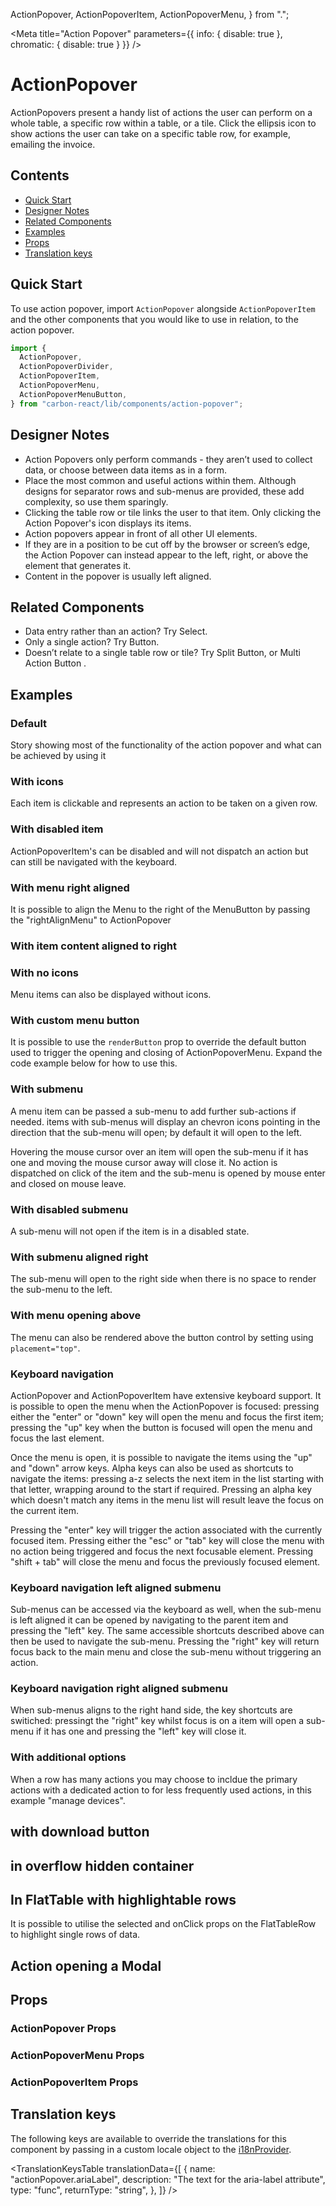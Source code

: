   ActionPopover,
  ActionPopoverItem,
  ActionPopoverMenu,
} from ".";


<Meta
  title="Action Popover"
  parameters={{ info: { disable: true }, chromatic: { disable: true } }}
/>

# ActionPopover

ActionPopovers present a handy list of actions the user can perform on a whole table, a specific row within a table, or a tile.
Click the ellipsis icon to show actions the user can take on a specific table row, for example, emailing the invoice.

## Contents

- [Quick Start](#quick-start)
- [Designer Notes](#designer-notes)
- [Related Components](#related-components)
- [Examples](#examples)
- [Props](#props)
- [Translation keys](#translation-keys)

## Quick Start

To use action popover, import `ActionPopover` alongside `ActionPopoverItem` and the other components that you would like to use in relation,
to the action popover.

```javascript
import {
  ActionPopover,
  ActionPopoverDivider,
  ActionPopoverItem,
  ActionPopoverMenu,
  ActionPopoverMenuButton,
} from "carbon-react/lib/components/action-popover";
```

## Designer Notes

- Action Popovers only perform commands - they aren’t used to collect data, or choose between data items as in a form.
- Place the most common and useful actions within them. Although designs for separator rows and sub-menus are provided,
  these add complexity, so use them sparingly.
- Clicking the table row or tile links the user to that item. Only clicking the Action Popover's icon displays its items.
- Action popovers appear in front of all other UI elements.
- If they are in a position to be cut off by the browser or screen’s edge, the Action Popover can instead appear to the
  left, right, or above the element that generates it.
- Content in the popover is usually left aligned.

## Related Components

- Data entry rather than an action? <LinkTo kind='Select' story='default-story'>Try Select</LinkTo>.
- Only a single action? <LinkTo kind='Button' story='primary'>Try Button</LinkTo>.
- Doesn’t relate to a single table row or tile? <LinkTo kind='Split Button' story='default'>Try Split Button</LinkTo>, or
  <LinkTo kind="Multi Action Button" story="default">
    Multi Action Button
  </LinkTo>
  .

## Examples

### Default

Story showing most of the functionality of the action popover and what can be achieved by using it

<Canvas>
  <Story name="default" story={stories.ActionPopoverComponent} />
</Canvas>

### With icons

Each item is clickable and represents an action to be taken on a given row.

<Canvas>
  <Story name="with icons" story={stories.ActionPopoverComponentIcons} />
</Canvas>

### With disabled item

ActionPopoverItem&apos;s can be disabled and will not dispatch an action but can still be navigated with the keyboard.

<Canvas>
  <Story name="with disabled item" story={stories.ActionPopoverComponentDisabledItems} />
</Canvas>

### With menu right aligned

It is possible to align the Menu to the right of the MenuButton by passing the &quot;rightAlignMenu&quot; to ActionPopover

<Canvas>
  <Story name="with menu right aligned" story={stories.ActionPopoverComponentMenuRightAligned} />
</Canvas>

### With item content aligned to right

<Canvas>
  <Story name="with item content aligned to right" story={stories.ActionPopoverComponentContentAlignedRight} />
</Canvas>

### With no icons

Menu items can also be displayed without icons.

<Canvas>
  <Story name="with no icons" story={stories.ActionPopoverComponentNoIcons} />
</Canvas>

### With custom menu button

It is possible to use the `renderButton` prop to override the default button used to trigger the opening and closing of
ActionPopoverMenu. Expand the code example below for how to use this.

<Canvas>
  <Story name="with custom menu button" story={stories.ActionPopoverComponentCustomMenuButton} />
</Canvas>

### With submenu

A menu item can be passed a sub-menu to add further sub-actions if needed. items with sub-menus will display an chevron
icons pointing in the direction that the sub-menu will open; by default it will open to the left.

Hovering the mouse cursor over an item will open the sub-menu if it has one and moving the mouse cursor away will
close it. No action is dispatched on click of the item and the sub-menu is opened by mouse enter and closed on mouse
leave.

<Canvas>
  <Story name="with submenu" story={stories.ActionPopoverComponentSubmenu} />
</Canvas>

### With disabled submenu

A sub-menu will not open if the item is in a disabled state.

<Canvas>
  <Story name="with disabled submenu" story={stories.ActionPopoverComponentDisabledSubmenu} />
</Canvas>

### With submenu aligned right

The sub-menu will open to the right side when there is no space to render the sub-menu to the left.

<Canvas>
  <Story
    name="with submenu aligned right"
    parameters={{ docs: { disable: true } }}
    story={stories.ActionPopoverComponentSubmenuAlignedRight} 
  />
</Canvas>

### With menu opening above

The menu can also be rendered above the button control by setting using `placement="top"`.

<Canvas>
  <Story name="with menu opening above" story={stories.ActionPopoverComponentMenuOpeningAbove} />
</Canvas>

### Keyboard navigation

ActionPopover and ActionPopoverItem have extensive keyboard support. It is possible to open the menu when the
ActionPopover is focused: pressing either the "enter" or "down" key will open the menu and focus the first item;
pressing the "up" key when the button is focused will open the menu and focus the last element.

Once the menu is open, it is possible to navigate the items using the "up" and "down" arrow keys. Alpha keys can also
be used as shortcuts to navigate the items: pressing a-z selects the next item in the list starting with that letter,
wrapping around to the start if required. Pressing an alpha key which doesn't match any items in the menu list will
result leave the focus on the current item.

Pressing the "enter" key will trigger the action associated with the currently focused item. Pressing either the "esc"
or "tab" key will close the menu with no action being triggered and focus the next focusable element. Pressing
"shift + tab" will close the menu and focus the previously focused element.

<Canvas>
  <Story name="keyboard navigation" story={stories.ActionPopoverComponentKeyboardNavigation} />
</Canvas>

### Keyboard navigation left aligned submenu

Sub-menus can be accessed via the keyboard as well, when the sub-menu is left aligned it can be opened by navigating to
the parent item and pressing the "left" key. The same accessible shortcuts described above can then be used to navigate
the sub-menu. Pressing the "right" key will return focus back to the main menu and close the sub-menu without
triggering an action.

<Canvas>
  <Story name="keyboard navigation left aligned submenu" story={stories.ActionPopoverComponentKeyboardNaviationLeftAlignedSubmenu} />
</Canvas>

### Keyboard navigation right aligned submenu

When sub-menus aligns to the right hand side, the key shortcuts are switiched: pressingt the "right" key whilst focus
is on a item will open a sub-menu if it has one and pressing the "left" key will close it.

<Canvas>
  <Story
    name="keyboard navigation right aligned submenu"
    parameters={{ docs: { disable: true } }}
    story={stories.ActionPopoverComponentKeyboardNaviationRightAlignedSubmenu} 
  />
</Canvas>

### With additional options

When a row has many actions you may choose to incldue the primary actions with a dedicated action to for less frequently
used actions, in this example "manage devices".

<Canvas>
  <Story name="with additional options" story={stories.ActionPopoverComponentAdditionalOptions} />
</Canvas>

## with download button

<Canvas>
  <Story name="with download button"story={stories.ActionPopoverComponentDownloadButton} />
</Canvas>

## in overflow hidden container

<Canvas>
  <Story name="in overflow hidden container"story={stories.ActionPopoverComponentInOverflowHiddenContainer} />
</Canvas>

## In FlatTable with highlightable rows

It is possible to utilise the selected and onClick props on the FlatTableRow to highlight single rows of data.

<Canvas>
  <Story name="in FlatTable" parameters={{ chromatic: { disable: true } }} story={stories.ActionPopoverComponentInFlatTable} />
</Canvas>

## Action opening a Modal

<Canvas>
  <Story name="opening a modal" story={stories.ActionPopoverComponentOpeningAModal} />
</Canvas>

## Props

### ActionPopover Props

<StyledSystemProps of={ActionPopover} margin noHeader />

### ActionPopoverMenu Props

<ArgsTable of={ActionPopoverMenu} />

### ActionPopoverItem Props

<ArgsTable of={ActionPopoverItem} />

## Translation keys

The following keys are available to override the translations for this component by passing in a custom locale object
to the [i18nProvider](https://carbon.sage.com/?path=/story/documentation-i18n--page).

<TranslationKeysTable
  translationData={[
    {
      name: "actionPopover.ariaLabel",
      description: "The text for the aria-label attribute",
      type: "func",
      returnType: "string",
    },
  ]}
/>
